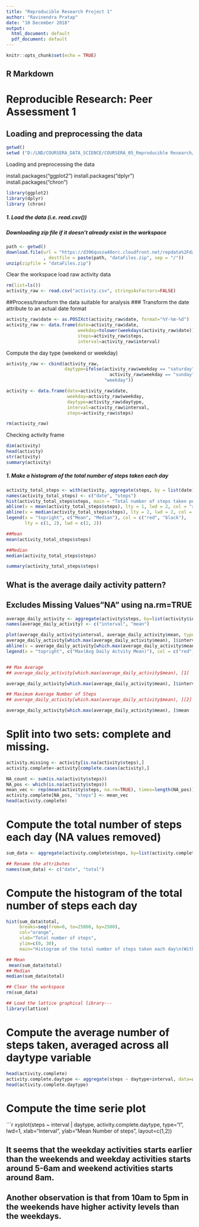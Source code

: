 ```yaml
---
title: "Reproducible Research Project 1"
author: "Ravinendra Pratap"
date: "10 December 2018"
output:
  html_document: default
  pdf_document: default
---
```


```r
knitr::opts_chunk$set(echo = TRUE)
```
## R Markdown
# Reproducible Research: Peer Assessment 1
## Loading and preprocessing the data

```r
getwd()
setwd ("D:/LND/COURSERA_DATA_SCIENCE/COURSERA_05_Reproducible Research/WEEK2_05RR_Markdown_knitr/Assignment")
```
Loading and preprocessing the data

install.packages("ggplot2")
install.packages("dplyr")
install.packages("chron") 
```r
library(ggplot2)
library(dplyr)
library (chron)
```
##### 1. Load the data (i.e. read.csv())
##### Downloading zip file if it doesn't already exist in the workspace
```r
path <- getwd()
download.file(url = "https://d396qusza40orc.cloudfront.net/repdata%2Fdata%2Factivity.zip"
              , destfile = paste(path, "dataFiles.zip", sep = "/"))
unzip(zipfile = "dataFiles.zip")
```
Clear the workspace load raw activity data
```r
rm(list=ls())
activity_raw <- read.csv("activity.csv", stringsAsFactors=FALSE)
```

##Process/transform the data suitable for analysis
### Transform the date attribute to an actual date format
```r
activity_raw$date <- as.POSIXct(activity_raw$date, format="%Y-%m-%d")
activity_raw <- data.frame(date=activity_raw$date, 
                           weekday=tolower(weekdays(activity_raw$date)), 
                           steps=activity_raw$steps, 
                           interval=activity_raw$interval)
```
Compute the day type (weekend or weekday)  
```r
activity_raw <- cbind(activity_raw, 
                      daytype=ifelse(activity_raw$weekday == "saturday" | 
                                       activity_raw$weekday == "sunday", "weekend", 
                                     "weekday"))

activity <- data.frame(date=activity_raw$date, 
                       weekday=activity_raw$weekday, 
                       daytype=activity_raw$daytype, 
                       interval=activity_raw$interval,
                       steps=activity_raw$steps)

rm(activity_raw)

```
Checking activity frame
```r
dim(activity)
head(activity)
str(activity)
summary(activity)
```
##### 1. Make a histogram of the total number of steps taken each day
```r
activity_total_steps <- with(activity, aggregate(steps, by = list(date), FUN = sum, na.rm = TRUE))
names(activity_total_steps) <- c("date", "steps")
hist(activity_total_steps$steps, main = "Total number of steps taken per day", xlab = "Total steps taken per day",  col = "lightblue", ylim = c(0,20), breaks = seq(0,25000, by=2500), labels=TRUE)
abline(v = mean(activity_total_steps$steps), lty = 1, lwd = 2, col = "red")
abline(v = median(activity_total_steps$steps), lty = 2, lwd = 2, col = "black")
legend(x = "topright", c("Mean", "Median"), col = c("red", "black"), 
       lty = c(1, 2), lwd = c(2, 2))

```
```r
##Mean
mean(activity_total_steps$steps)

##Median
median(activity_total_steps$steps)

summary(activity_total_steps$steps)
```

## What is the average daily activity pattern?   
## Excludes Missing Values"NA" using na.rm=TRUE   
```r
average_daily_activity <- aggregate(activity$steps, by=list(activity$interval), FUN=mean, na.rm=TRUE)
names(average_daily_activity) <- c("interval", "mean")

plot(average_daily_activity$interval, average_daily_activity$mean, type = "l", col="darkblue", lwd = 2, xlab="Interval", ylab="Average number of steps", main="Average number of steps per intervals")
average_daily_activity[which.max(average_daily_activity$mean), ]$interval
abline(v = average_daily_activity[which.max(average_daily_activity$mean), ]$interval, lty = 3, lwd = 2, col = "red")
legend(x = "topright", c("Max(Avg Daily Actvity Mean)"), col = c("red"),lty = c(3), cex=0.65)


## Max Average 
## average_daily_activity[which.max(average_daily_activity$mean), [1]

average_daily_activity[which.max(average_daily_activity$mean), ]$interval

## Maximum Average Number of Steps
## average_daily_activity[which.max(average_daily_activity$mean), ][2]

average_daily_activity[which.max(average_daily_activity$mean), ]$mean
```
# Split into two sets: complete and missing.
```R
activity.missing <- activity[is.na(activity$steps),]
activity.complete<-activity[complete.cases(activity),]

NA_count <- sum(is.na(activity$steps))
NA_pos <- which(is.na(activity$steps))
mean_vec <- rep(mean(activity$steps, na.rm=TRUE), times=length(NA_pos))
activity.complete[NA_pos, "steps"] <- mean_vec
head(activity.complete)
```

# Compute the total number of steps each day (NA values removed)
```r
sum_data <- aggregate(activity.complete$steps, by=list(activity.complete$date), FUN=sum)

## Rename the attributes
names(sum_data) <- c("date", "total")
```
# Compute the histogram of the total number of steps each day

```r
hist(sum_data$total, 
     breaks=seq(from=0, to=25000, by=2500),
     col="orange", 
     xlab="Total number of steps", 
     ylim=c(0, 30), 
     main="Histogram of the total number of steps taken each day\n(With missing data imputed\n NA Replaced by Mean value)")
```
```r
## Mean
 mean(sum_data$total)
## Median
median(sum_data$total)

## Clear the workspace
rm(sum_data)

## Load the lattice graphical library---
library(lattice)
```

# Compute the average number of steps taken, averaged across all daytype variable
```r
head(activity.complete)
activity.complete.daytype <- aggregate(steps ~ daytype+interval, data=activity.complete, FUN=mean)
head(activity.complete.daytype)
```

# Compute the time serie plot
```r

xyplot(steps ~ interval | daytype, activity.complete.daytype, 
       type="l", 
       lwd=1, 
       xlab="Interval", 
       ylab="Mean Number of steps", 
       layout=c(1,2))


## It seems that the weekday activities starts earlier than the weekends and weekday activities starts around 5-6am and weekend activities starts around 8am. 
## Another observation is that from 10am to 5pm in the weekends have higher activity levels than the weekdays.
